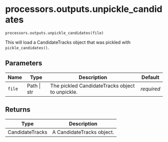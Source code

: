 # processors.outputs.unpickle_candidates { #fasttrackpy.processors.outputs.unpickle_candidates }

`processors.outputs.unpickle_candidates(file)`

This will load a CandidateTracks object 
that was pickled with `pickle_candidates()`.

## Parameters

| Name   | Type        | Description                                     | Default    |
|--------|-------------|-------------------------------------------------|------------|
| `file` | Path \| str | The pickled CandidateTracks object to unpickle. | _required_ |

## Returns

| Type            | Description               |
|-----------------|---------------------------|
| CandidateTracks | A CandidateTracks object. |